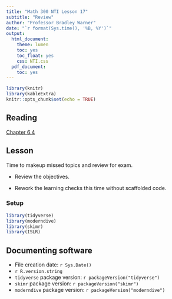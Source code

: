 ```yaml
---
title: "Math 300 NTI Lesson 17"
subtitle: "Review"
author: "Professor Bradley Warner"
date: "`r format(Sys.time(), '%B, %Y')`"
output:
  html_document:
    theme: lumen
    toc: yes
    toc_float: yes
    css: NTI.css
  pdf_document:
    toc: yes
---
```



```r
library(knitr)
library(kableExtra)
knitr::opts_chunk$set(echo = TRUE)
```


## Reading 

[Chapter 6.4](https://moderndive.com/6-multiple-regression.html#mult-reg-conclusion)

## Lesson 

Time to makeup missed topics and review for exam.

+ Review the objectives.

+ Rework the learning checks this time without scaffolded code.

### Setup

```r
library(tidyverse)
library(moderndive)
library(skimr)
library(ISLR)
``` 

## Documenting software 

  * File creation date: `r Sys.Date()`
  * `r R.version.string`
  * `tidyverse` package version: `r packageVersion("tidyverse")`
  * `skimr` package version: `r packageVersion("skimr")`
  * `moderndive` package version: `r packageVersion("moderndive")`
